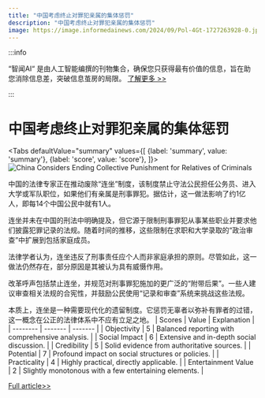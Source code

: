```yaml
---
title: "中国考虑终止对罪犯亲属的集体惩罚"
description: "中国考虑终止对罪犯亲属的集体惩罚"
image: https://image.informedainews.com/2024/09/Pol-4Gt-1727263928-0.jpg
---
```



:::info

“智闻AI“ 是由人工智能编撰的刊物集合，确保您只获得最有价值的信息，旨在助您消除信息差，突破信息茧房的局限。  [了解更多 >>](/)

:::

# 中国考虑终止对罪犯亲属的集体惩罚


<Tabs
	defaultValue="summary"
	values={[
	{label: 'summary', value: 'summary'},
	{label: 'score', value: 'score'},
]}>
<TabItem value="summary">
<img
  src="https://image.informedainews.com/2024/09/Pol-4Gt-1727263928-0.jpg"
  alt="China Considers Ending Collective Punishment for Relatives of Criminals"
/>



中国的法律专家正在推动废除“连坐”制度，该制度禁止守法公民担任公务员、进入大学或军队职位，如果他们有亲属是刑事罪犯。据估计，这一做法影响了约1亿人，即每14个中国公民中就有1人。

连坐并未在中国的刑法中明确提及，但它源于限制刑事罪犯从事某些职业并要求他们披露犯罪记录的法规。随着时间的推移，这些限制在求职和大学录取的“政治审查”中扩展到包括家庭成员。

法律学者认为，连坐违反了刑事责任应个人而非家庭承担的原则。尽管如此，这一做法仍然存在，部分原因是其被认为具有威慑作用。

改革呼声包括禁止连坐，并规范对刑事罪犯施加的更广泛的“附带后果”。一些人建议审查相关法规的合宪性，并鼓励公民使用“记录和审查”系统来挑战这些法规。

本质上，连坐是一种需要现代化的遗留制度。它惩罚无辜者以弥补有罪者的过错，这一概念在公正的法律体系中不应有立足之地。
</TabItem>
<TabItem value="score">
	| Scores     | Value   | Explanation |
	| -------- | ------- | ------- |
	| Objectivity  | 5    | Balanced reporting with comprehensive analysis.    |
	| Social Impact | 6     | Extensive and in-depth social discussion.    |
	| Credibility    | 5    | Solid evidence from authoritative sources.    |
	| Potential    | 7    | Profound impact on social structures or policies.    |
	| Practicality    | 4    | Highly practical, directly applicable.    |
	| Entertainment Value    | 2    | Slightly monotonous with a few entertaining elements.    |
</TabItem>
</Tabs>

[Full article>>](https://asia.nikkei.com/Spotlight/Caixin/Punishing-people-for-relatives-crimes-comes-under-scrutiny-in-China)

